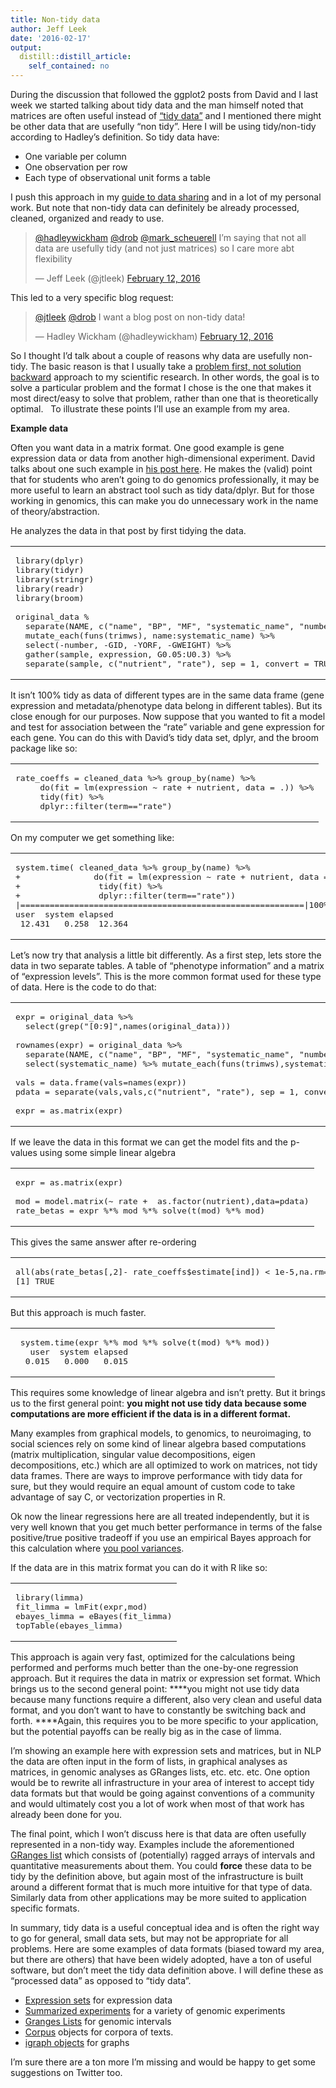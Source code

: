 ```yaml
---
title: Non-tidy data
author: Jeff Leek
date: '2016-02-17'
output:
  distill::distill_article:
    self_contained: no
---
```


During the discussion that followed the ggplot2 posts from David and I last week we started talking about tidy data and the man himself noted that matrices are often useful instead of ["tidy data"](http://vita.had.co.nz/papers/tidy-data.pdf) and I mentioned there might be other data that are usefully "non tidy". Here I will be using tidy/non-tidy according to Hadley's definition. So tidy data have:

  * One variable per column
  * One observation per row
  * Each type of observational unit forms a table

I push this approach in my [guide to data sharing](https://github.com/jtleek/datasharing) and in a lot of my personal work. But note that non-tidy data can definitely be already processed, cleaned, organized and ready to use.

<blockquote class="twitter-tweet" data-width="550">
  <p lang="en" dir="ltr">
    <a href="https://twitter.com/hadleywickham">@hadleywickham</a> <a href="https://twitter.com/drob">@drob</a> <a href="https://twitter.com/mark_scheuerell">@mark_scheuerell</a> I'm saying that not all data are usefully tidy (and not just matrices) so I care more abt flexibility
  </p>
  
  <p>
    &mdash; Jeff Leek (@jtleek) <a href="https://twitter.com/jtleek/status/698247927706357760">February 12, 2016</a>
  </p>
</blockquote>



This led to a very specific blog request:

<blockquote class="twitter-tweet" data-width="550">
  <p lang="en" dir="ltr">
    <a href="https://twitter.com/jtleek">@jtleek</a> <a href="https://twitter.com/drob">@drob</a> I want a blog post on non-tidy data!
  </p>
  
  <p>
    &mdash; Hadley Wickham (@hadleywickham) <a href="https://twitter.com/hadleywickham/status/698251883685646336">February 12, 2016</a>
  </p>
</blockquote>



So I thought I'd talk about a couple of reasons why data are usefully non-tidy. The basic reason is that I usually take a [problem first, not solution backward](http://simplystatistics.org/2013/05/29/what-statistics-should-do-about-big-data-problem-forward-not-solution-backward/) approach to my scientific research. In other words, the goal is to solve a particular problem and the format I chose is the one that makes it most direct/easy to solve that problem, rather than one that is theoretically optimal.   To illustrate these points I'll use an example from my area.

**Example data**

Often you want data in a matrix format. One good example is gene expression data or data from another high-dimensional experiment. David talks about one such example in [his post here](http://varianceexplained.org/r/tidy-genomics/). He makes the (valid) point that for students who aren't going to do genomics professionally, it may be more useful to learn an abstract tool such as tidy data/dplyr. But for those working in genomics, this can make you do unnecessary work in the name of theory/abstraction.

He analyzes the data in that post by first tidying the data.

<div class="wp_syntax">
  <table>
    <tr>
      <td class="code">
        <pre class="r" style="font-family:monospace;">library(dplyr)
library(tidyr)
library(stringr)
library(readr)
library(broom)
&nbsp;
original_data %
  separate(NAME, c("name", "BP", "MF", "systematic_name", "number"), sep = "\\|\\|") %&gt;%
  mutate_each(funs(trimws), name:systematic_name) %&gt;%
  select(-number, -GID, -YORF, -GWEIGHT) %&gt;%
  gather(sample, expression, G0.05:U0.3) %&gt;%
  separate(sample, c("nutrient", "rate"), sep = 1, convert = TRUE)</pre>
      </td>
    </tr>
  </table>
</div>

It isn't 100% tidy as data of different types are in the same data frame (gene expression and metadata/phenotype data belong in different tables). But its close enough for our purposes. Now suppose that you wanted to fit a model and test for association between the "rate" variable and gene expression for each gene. You can do this with David's tidy data set, dplyr, and the broom package like so:

<div class="wp_syntax">
  <table>
    <tr>
      <td class="code">
        <pre class="r" style="font-family:monospace;">rate_coeffs = cleaned_data %&gt;% group_by(name) %&gt;%
     do(fit = lm(expression ~ rate + nutrient, data = .)) %&gt;%
     tidy(fit) %&gt;% 
     dplyr::filter(term=="rate")</pre>
      </td>
    </tr>
  </table>
</div>

On my computer we get something like:

<div class="wp_syntax">
  <table>
    <tr>
      <td class="code">
        <pre class="r" style="font-family:monospace;">system.time( cleaned_data %&gt;% group_by(name) %&gt;%
+               do(fit = lm(expression ~ rate + nutrient, data = .)) %&gt;%
+                tidy(fit) %&gt;% 
+                dplyr::filter(term=="rate"))
|==========================================================|100% ~0 s remaining 
user  system elapsed 
 12.431   0.258  12.364</pre>
      </td>
    </tr>
  </table>
</div>

Let's now try that analysis a little bit differently. As a first step, lets store the data in two separate tables. A table of "phenotype information" and a matrix of "expression levels". This is the more common format used for these type of data. Here is the code to do that:

<div class="wp_syntax">
  <table>
    <tr>
      <td class="code">
        <pre class="r" style="font-family:monospace;">expr = original_data %&gt;% 
  select(grep("[0:9]",names(original_data)))
&nbsp;
rownames(expr) = original_data %&gt;%
  separate(NAME, c("name", "BP", "MF", "systematic_name", "number"), sep = "\\|\\|") %&gt;%
  select(systematic_name) %&gt;% mutate_each(funs(trimws),systematic_name) %&gt;% as.matrix()
&nbsp;
vals = data.frame(vals=names(expr))
pdata = separate(vals,vals,c("nutrient", "rate"), sep = 1, convert = TRUE)
&nbsp;
expr = as.matrix(expr)</pre>
      </td>
    </tr>
  </table>
</div>

If we leave the data in this format we can get the model fits and the p-values using some simple linear algebra

<div class="wp_syntax">
  <table>
    <tr>
      <td class="code">
        <pre class="r" style="font-family:monospace;">expr = as.matrix(expr)
&nbsp;
mod = model.matrix(~ rate +  as.factor(nutrient),data=pdata)
rate_betas = expr %*% mod %*% solve(t(mod) %*% mod)</pre>
      </td>
    </tr>
  </table>
</div>

This gives the same answer after re-ordering

<div class="wp_syntax">
  <table>
    <tr>
      <td class="code">
        <pre class="r" style="font-family:monospace;">all(abs(rate_betas[,2]- rate_coeffs$estimate[ind]) &lt; 1e-5,na.rm=T)
[1] TRUE</pre>
      </td>
    </tr>
  </table>
</div>

But this approach is much faster.

<div class="wp_syntax">
  <table>
    <tr>
      <td class="code">
        <pre class="r" style="font-family:monospace;"> system.time(expr %*% mod %*% solve(t(mod) %*% mod))
   user  system elapsed 
  0.015   0.000   0.015</pre>
      </td>
    </tr>
  </table>
</div>

This requires some knowledge of linear algebra and isn't pretty. But it brings us to the first general point: **you might not use tidy data because some computations are more efficient if the data is in a different format. **

Many examples from graphical models, to genomics, to neuroimaging, to social sciences rely on some kind of linear algebra based computations (matrix multiplication, singular value decompositions, eigen decompositions, etc.) which are all optimized to work on matrices, not tidy data frames. There are ways to improve performance with tidy data for sure, but they would require an equal amount of custom code to take advantage of say C, or vectorization properties in R.

Ok now the linear regressions here are all treated independently, but it is very well known that you get much better performance in terms of the false positive/true positive tradeoff if you use an empirical Bayes approach for this calculation where [you pool variances](https://bioconductor.org/packages/release/bioc/html/limma.html).

If the data are in this matrix format you can do it with R like so:

<div class="wp_syntax">
  <table>
    <tr>
      <td class="code">
        <pre class="r" style="font-family:monospace;">library(limma)
fit_limma = lmFit(expr,mod)
ebayes_limma = eBayes(fit_limma)
topTable(ebayes_limma)</pre>
      </td>
    </tr>
  </table>
</div>

This approach is again very fast, optimized for the calculations being performed and performs much better than the one-by-one regression approach. But it requires the data in matrix or expression set format. Which brings us to the second general point: ****you might not use tidy data because many functions require a different, also very clean and useful data format, and you don't want to have to constantly be switching back and forth. ****Again, this requires you to be more specific to your application, but the potential payoffs can be really big as in the case of limma.

I'm showing an example here with expression sets and matrices, but in NLP the data are often input in the form of lists, in graphical analyses as matrices, in genomic analyses as GRanges lists, etc. etc. etc. One option would be to rewrite all infrastructure in your area of interest to accept tidy data formats but that would be going against conventions of a community and would ultimately cost you a lot of work when most of that work has already been done for you.

The final point, which I won't discuss here is that data are often usefully represented in a non-tidy way. Examples include the aforementioned [GRanges list](http://kasperdanielhansen.github.io/genbioconductor/html/GenomicRanges_GRanges.html) which consists of (potentially) ragged arrays of intervals and quantitative measurements about them. You could **force** these data to be tidy by the definition above, but again most of the infrastructure is built around a different format that is much more intuitive for that type of data. Similarly data from other applications may be more suited to application specific formats.

In summary, tidy data is a useful conceptual idea and is often the right way to go for general, small data sets, but may not be appropriate for all problems. Here are some examples of data formats (biased toward my area, but there are others) that have been widely adopted, have a ton of useful software, but don't meet the tidy data definition above. I will define these as "processed data" as opposed to "tidy data".

  * [Expression sets](http://bioconductor.org/packages/3.3/bioc/vignettes/Biobase/inst/doc/ExpressionSetIntroduction.pdf) for expression data
  * [Summarized experiments](http://kasperdanielhansen.github.io/genbioconductor/html/SummarizedExperiment.html) for a variety of genomic experiments
  * [Granges Lists](http://kasperdanielhansen.github.io/genbioconductor/html/GenomicRanges_GRanges.html) for genomic intervals
  * [Corpus](https://cran.r-project.org/web/packages/tm/tm.pdf) objects for corpora of texts.
  * [igraph objects](http://igraph.org/r/doc/) for graphs

I'm sure there are a ton more I'm missing and would be happy to get some suggestions on Twitter too.

&nbsp;
